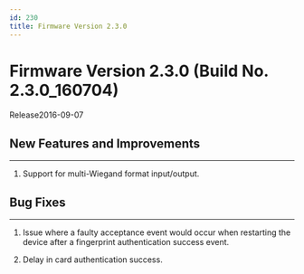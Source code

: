 ```yaml
---
id: 230
title: Firmware Version 2.3.0
---
```


# Firmware Version 2.3.0 (Build No. 2.3.0_160704)

Release<Separator/>2016-09-07

## New Features and Improvements

---

1. Support for multi-Wiegand format input/output.

## Bug Fixes

---

1. Issue where a faulty acceptance event would occur when restarting the device after a fingerprint authentication success event.

1. Delay in card authentication success.